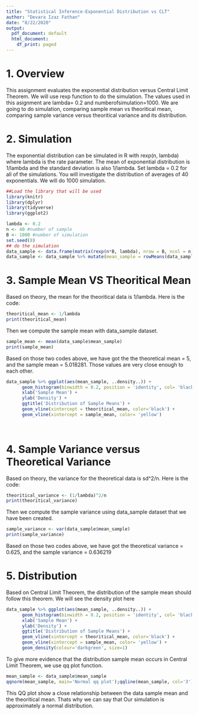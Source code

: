 ```yaml
---
title: "Statistical Inference-Exponential Distribution vs CLT"
author: "Devara Izaz Fathan"
date: "8/22/2020"
output:
  pdf_document: default
  html_document:
    df_print: paged
---
```


# 1. Overview
This assignment evaluates the exponential distribution versus Central Limit Theorem. We will use rexp function to do the simulation. The values used in this asignment are lambda= 0.2 and numberofsimulation=1000. We are going to do simulation, comparing sample mean vs theoritical mean, comparing sample variance versus theoritical variance and its distribution.  

# 2. Simulation
The exponential distribution can be simulated in R with rexp(n, lambda) where lambda is the rate parameter. The mean of exponential distribution is 1/lambda and the standard deviation is also 1/lambda. Set lambda = 0.2 for all of the simulations. You will investigate the distribution of averages of 40 exponentials. We will do 1000 simulation.

```r
##Load the library that will be used
library(knitr)
library(dplyr)
library(tidyverse)
library(ggplot2)

```

```r
lambda <- 0.2
n <- 40 #number of sample
B <- 1000 #number of simulation
set.seed(8)
## do the simulation
data_sample <- data.frame(matrix(rexp(n*B, lambda), nrow = B, ncol = n))
data_sample <- data_sample %>% mutate(mean_sample = rowMeans(data_sample)) 

```

# 3. Sample Mean VS Theoritical Mean
Based on theory, the mean for the theoritical data is 1/lambda. Here is the code:
```r
theoritical_mean <- 1/lambda
print(theoritical_mean)

```
Then we compute the sample mean with data_sample dataset.
```r
sample_mean <- mean(data_sample$mean_sample)
print(sample_mean)

```
Based on those two codes above, we have got the the theoretical mean = 5, and the sample mean = 5.018281. Those values are very close enough to each other.

```r
data_sample %>% ggplot(aes(mean_sample, ..density..)) + 
      geom_histogram(binwidth = 0.2, position = 'identity', col= 'black', fill='blue') +
      xlab('Sample Mean') + 
      ylab('Density') +
      ggtitle('Distribution of Sample Means') +
      geom_vline(xintercept = theoritical_mean, color='black') +
      geom_vline(xintercept = sample_mean, color= 'yellow')
      
      
```

# 4. Sample Variance versus Theoretical Variance
Based on theory, the variance for the theoretical data is sd^2/n. Here is the code:
```r
theoritical_variance <- (1/lambda)^2/n
print(theoritical_variance)

```
Then we compute the sample variance using data_sample dataset that we have been created.
```r
sample_variance <- var(data_sample$mean_sample)
print(sample_variance)

```
Based on those two codes above, we have got the theoretical variance = 0.625, and the sample variance = 0.636219

# 5. Distribution
Based on Central Limit Theorem, the distribution of the sample mean should follow this theorem. We will see the density plot here
```r
data_sample %>% ggplot(aes(mean_sample, ..density..)) + 
      geom_histogram(binwidth = 0.2, position = 'identity', col= 'black', fill='blue') +
      xlab('Sample Mean') + 
      ylab('Density') +
      ggtitle('Distribution of Sample Means') +
      geom_vline(xintercept = theoritical_mean, color='black') +
      geom_vline(xintercept = sample_mean, color= 'yellow') +
      geom_density(colour='darkgreen', size=1)

```

To give more evidence that the distribution sample mean occurs in Central Limit Theorem, we use qq plot function.

```r
mean_sample <- data_sample$mean_sample
qqnorm(mean_sample, main='Normal qq plot');qqline(mean_sample, col='3')

```




This QQ plot show a close relationship between the data sample mean and the theoritical mean. Thats why we can say that Our simulation is approximately a normal distribution.

